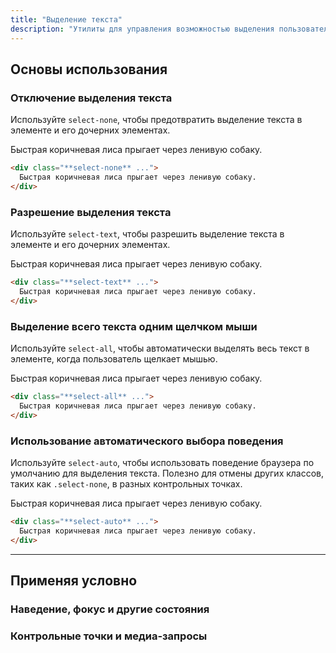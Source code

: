 ```yaml
---
title: "Выделение текста"
description: "Утилиты для управления возможностью выделения пользователем текста в элементе."
---
```




## Основы использования

### Отключение выделения текста

Используйте `select-none`, чтобы предотвратить выделение текста в элементе и его дочерних элементах.

<Example hint="Try selecting the text to see the expected behaviour">
  <div class="flex justify-center">
    <div class="select-none inline-flex text-center bg-white text-slate-900 font-semibold font-sans text-sm shadow-lg rounded-lg ring-1 ring-slate-900/5 px-4 py-3 dark:bg-slate-800 dark:ring-0 dark:highlight-white/5 dark:text-slate-200">
      Быстрая коричневая лиса прыгает через ленивую собаку.
    </div>
  </div>
</Example>

```html
<div class="**select-none** ...">
  Быстрая коричневая лиса прыгает через ленивую собаку.
</div>
```

### Разрешение выделения текста

Используйте `select-text`, чтобы разрешить выделение текста в элементе и его дочерних элементах.

<Example hint="Try selecting the text to see the expected behaviour">
  <div class="flex justify-center">
    <div class="select-text inline-flex text-center bg-white text-slate-900 font-semibold font-sans text-sm shadow-lg rounded-lg ring-1 ring-slate-900/5 px-4 py-3 dark:bg-slate-800 dark:ring-0 dark:highlight-white/5 dark:text-slate-200">
      Быстрая коричневая лиса прыгает через ленивую собаку.
    </div>
  </div>
</Example>

```html
<div class="**select-text** ...">
  Быстрая коричневая лиса прыгает через ленивую собаку.
</div>
```

### Выделение всего текста одним щелчком мыши

Используйте `select-all`, чтобы автоматически выделять весь текст в элементе, когда пользователь щелкает мышью.

<Example hint="Try selecting the text to see the expected behaviour">
  <div class="flex justify-center">
    <div class="select-all inline-flex text-center bg-white text-slate-900 font-semibold font-sans text-sm shadow-lg rounded-lg ring-1 ring-slate-900/5 px-4 py-3 dark:bg-slate-800 dark:ring-0 dark:highlight-white/5 dark:text-slate-200">
      Быстрая коричневая лиса прыгает через ленивую собаку.
    </div>
  </div>
</Example>

```html
<div class="**select-all** ...">
  Быстрая коричневая лиса прыгает через ленивую собаку.
</div>
```

### Использование автоматического выбора поведения

Используйте `select-auto`, чтобы использовать поведение браузера по умолчанию для выделения текста. Полезно для отмены других классов, таких как `.select-none`, в разных контрольных точках.

<Example hint="Попробуйте выделить текст, чтобы увидеть ожидаемое поведение">
  <div class="flex justify-center">
    <div class="select-auto inline-flex text-center bg-white text-slate-900 font-semibold font-sans text-sm shadow-lg rounded-lg ring-1 ring-slate-900/5 px-4 py-3 dark:bg-slate-800 dark:ring-0 dark:highlight-white/5 dark:text-slate-200">
      Быстрая коричневая лиса прыгает через ленивую собаку.
    </div>
  </div>
</Example>

```html
<div class="**select-auto** ...">
  Быстрая коричневая лиса прыгает через ленивую собаку.
</div>
```

---

## <Heading ignore>Применяя условно</Heading>

### <Heading ignore>Наведение, фокус и другие состояния</Heading>

<HoverFocusAndOtherStates featuredClass="select-all" />

### <Heading ignore>Контрольные точки и медиа-запросы</Heading>

<BreakpointsAndMediaQueries featuredClass="select-all" />
